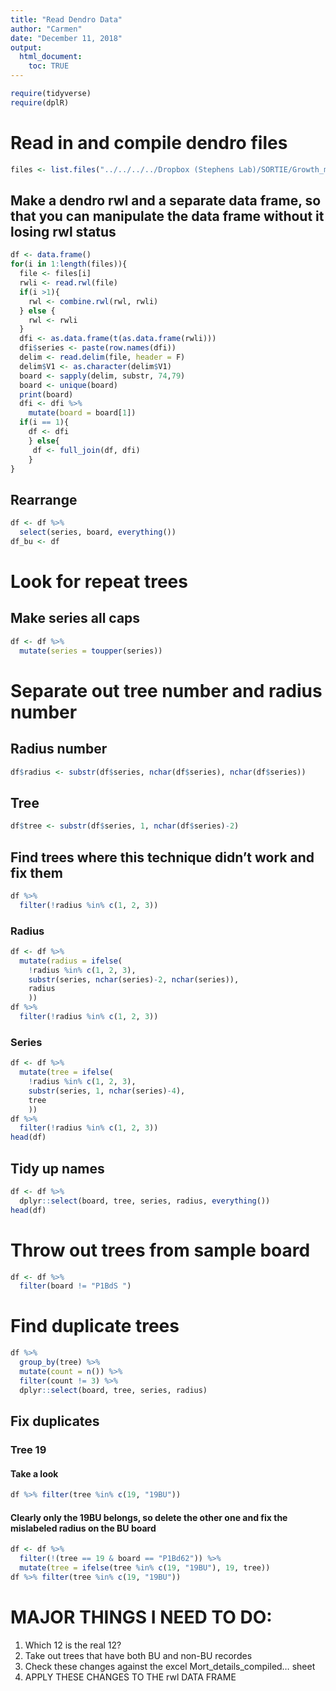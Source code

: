 ```yaml
---
title: "Read Dendro Data"
author: "Carmen"
date: "December 11, 2018"
output: 
  html_document:
    toc: TRUE
---
```


```r
require(tidyverse)
require(dplR)
```

# Read in and compile dendro files
```r
files <- list.files("../../../../Dropbox (Stephens Lab)/SORTIE/Growth_mortality/data/Growth Mortality Dendro Data/", full.names = T, pattern = ".raw")
```

## Make a dendro rwl and a separate data frame, so that you can manipulate the data frame without it losing rwl status
```r
df <- data.frame()
for(i in 1:length(files)){
  file <- files[i]
  rwli <- read.rwl(file)
  if(i >1){
    rwl <- combine.rwl(rwl, rwli)
  } else {
    rwl <- rwli
  }
  dfi <- as.data.frame(t(as.data.frame(rwli)))
  dfi$series <- paste(row.names(dfi))
  delim <- read.delim(file, header = F)
  delim$V1 <- as.character(delim$V1)
  board <- sapply(delim, substr, 74,79)
  board <- unique(board)
  print(board)
  dfi <- dfi %>% 
    mutate(board = board[1])
  if(i == 1){
    df <- dfi
    } else{
     df <- full_join(df, dfi) 
    }
}
```

## Rearrange
```r
df <- df %>% 
  select(series, board, everything())
df_bu <- df
```

# Look for repeat trees

## Make series all caps
```r
df <- df %>% 
  mutate(series = toupper(series))
```


# Separate out tree number and radius number

## Radius number
```r
df$radius <- substr(df$series, nchar(df$series), nchar(df$series)) 
```

## Tree
```r
df$tree <- substr(df$series, 1, nchar(df$series)-2) 
```

## Find trees where this technique didn't work and fix them
```r
df %>% 
  filter(!radius %in% c(1, 2, 3))
```

### Radius
```r
df <- df %>% 
  mutate(radius = ifelse(
    !radius %in% c(1, 2, 3),
    substr(series, nchar(series)-2, nchar(series)),
    radius
    )) 
df %>% 
  filter(!radius %in% c(1, 2, 3))
```

### Series
```r
df <- df %>% 
  mutate(tree = ifelse(
    !radius %in% c(1, 2, 3),
    substr(series, 1, nchar(series)-4),
    tree
    )) 
df %>% 
  filter(!radius %in% c(1, 2, 3))
head(df)
```

## Tidy up names
```r
df <- df %>% 
  dplyr::select(board, tree, series, radius, everything())
head(df)
```

# Throw out trees from sample board
```r
df <- df %>% 
  filter(board != "P1BdS ")
```

# Find duplicate trees
```r
df %>% 
  group_by(tree) %>% 
  mutate(count = n()) %>% 
  filter(count != 3) %>% 
  dplyr::select(board, tree, series, radius)
```

## Fix duplicates

### Tree 19

#### Take a look
```r
df %>% filter(tree %in% c(19, "19BU"))
```

#### Clearly only the 19BU belongs, so delete the other one and fix the mislabeled radius on the BU board
```r
df <- df %>% 
  filter(!(tree == 19 & board == "P1Bd62")) %>% 
  mutate(tree = ifelse(tree %in% c(19, "19BU"), 19, tree))
df %>% filter(tree %in% c(19, "19BU"))
```


# MAJOR THINGS I NEED TO DO:

1. Which 12 is the real 12?
4. Take out trees that have both BU and non-BU recordes
2. Check these changes against the excel Mort_details_compiled... sheet
3. APPLY THESE CHANGES TO THE rwl DATA FRAME


